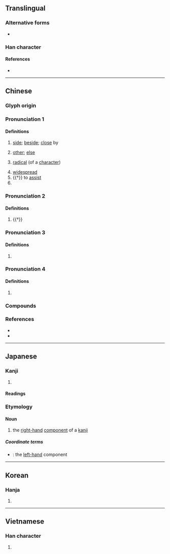 {{character info}}
==Translingual==
{{stroke order|strokes=10}}

===Alternative forms===
* {{l|mul|㫄}}

===Han character===
{{Han char|rn=70|rad=方|as=06|sn=10|four=00227|canj=YBYHS|ids=⿱⿳亠丷冖方}}

====References====
* {{Han ref|kx=0482.110|dkj=13637|dj=0844.070|hdz=32179.020|uh=65C1|ud=26049|bh=AEC7|bd=44743}}

----

==Chinese==
{{zh-forms|alt=㝑-second round simplified}}

===Glyph origin===
{{Han etym}}

===Pronunciation 1===
{{zh-pron
|m=páng,er=y
|ma=y
|m_note=pángr - only used for the “radical” sense
|m-s=
|c=pong4
|c-t=
|g=
|h=pfs=phòng
|j=pon1
|md=
|mn=pông
|mn-t=pang5
|w=
|x=ban2
|mc=y
|oc=y
|cat=n,pron,pn
}}

====Definitions====
{{zh-hanzi}}

# [[side]]; [[beside]]; [[close]] by
#: {{zh-syn|旁邊}}
# [[other]]; [[else]]
# {{lb|zh|linguistics}} [[radical]] (of a [[character]])
#: {{zh-syn|偏旁}}
# [[widespread]]
# {{†}} to [[assist]]
# {{surname|zh}}

===Pronunciation 2===
{{zh-pron
|m=bàng
|c=bong6
|dial=n
|cat=v
}}

====Definitions====
{{zh-hanzi}}

# {{†}} {{zh-alt-form|傍|# to be [[near]] to; to [[approach]]; to [[depend]] on; to [[rely]] on}}

===Pronunciation 3===
{{zh-pron
|m=péng
|dial=n
|cat=
}}

====Definitions====
{{zh-hanzi}}

# {{zh-only|旁勃}}

===Pronunciation 4===
{{zh-pron
|m=bēng
|dial=n
|cat=
}}

====Definitions====
{{zh-hanzi}}

# {{zh-only|旁旁}}

===Compounds===
{{zh-der|一旁|不走旁門|作舍道旁|偏旁|兩旁|兩氏旁人|冷眼旁觀|反犬旁兒|大權旁落|左道旁門|形聲偏旁|旁人|旁人短長|旁出|旁午|旁及|旁坐|旁壓力|旁妻|旁尊|旁岔兒|旁徵博引|旁心|旁手|旁排|旁推交通|旁支|旁敲側擊|旁死魄|旁求|旁求俊彥|旁注|旁牌|旁生|旁生枝節|旁白|旁的|旁皇|旁礴|旁系|旁系血親|旁紐|旁聽|旁聽席|旁若無人|旁薄|旁行|旁行斜上|旁行書|旁觀|旁觀者|旁觀者清|旁觀袖手|旁訓|旁證|旁譜|旁轉|旁通|旁遮普|旁邊|旁邊人|旁門|旁門左道|旁騖|旁魄|旁腿|旁腿躺身|束手旁觀|歧旁|波旁王朝|縮手旁觀|耳旁風|蟲字旁兒|袖手旁觀|觸類旁通|諧聲偏旁|豎心旁|責無旁貸|近旁|邊旁|阿旁|足字旁|米字旁|羊字旁|病字旁|金字旁|那字旁|火字旁|反文旁|車字旁|衣字旁|禾木旁|反犬旁|單人旁|木字旁|聲旁|形旁|段字旁|立刀旁|言字旁|言旁|提手旁}}

===References===
* {{R:twedu|A01762}}
* {{R:yue:Hanzi}}

{{zh-cat|Elementary}}

----

==Japanese==

===Kanji===
{{ja-kanji|grade=|rs=方06}}

# {{rfdef|ja|sort=方06}}

====Readings====
{{ja-readings
|goon=ほう<はう, ぼう<ばう
|kanon=ほう<はう
|kun=かたわ-ら<かたは-ら, つくり-, かたがた-
}}

===Etymology===
{{ja-kanjitab|つくり|yomi=k}}

====Noun====
{{ja-noun|つくり}}

# the [[right-hand]] [[component]] of a [[kanji]]

=====Coordinate terms=====
* {{ja-r|偏|へん}}: the [[left-hand]] component

{{topics|ja|Chinese character components}}

----

==Korean==

===Hanja===
{{ko-hanja|hangeul=[[방]], [[팽]]|eumhun=|rv=bang, paeng|mr=pang, p'aeng|y=pang, phayng}}

# {{rfdef|ko|sort=方06}}

----

==Vietnamese==

===Han character===
{{vi-hantu|[[bàng]], [[bừng]], [[bầng]], [[bường]], [[phàng]]|rs=方06}}

# {{rfdef|vi|sort=方06}}